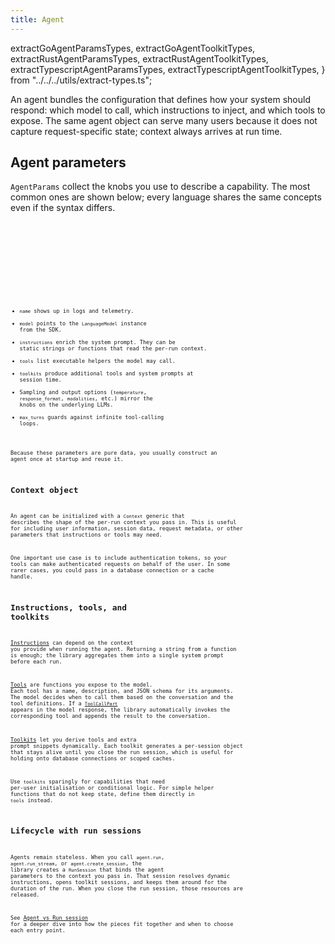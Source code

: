 ```yaml
---
title: Agent
---
```


  extractGoAgentParamsTypes,
  extractGoAgentToolkitTypes,
  extractRustAgentParamsTypes,
  extractRustAgentToolkitTypes,
  extractTypescriptAgentParamsTypes,
  extractTypescriptAgentToolkitTypes,
} from "../../../utils/extract-types.ts";

An agent bundles the configuration that defines how your system should respond: which model to call, which instructions to inject, and which tools to expose. The same agent object can serve many users because it does not capture request-specific state; context always arrives at run time.

## Agent parameters

`AgentParams` collect the knobs you use to describe a capability. The most common ones are shown below; every language shares the same concepts even if the syntax differs.

<Tabs>
  <TabItem label="TypeScript">
    <Code
      code={extractTypescriptAgentParamsTypes(["AgentParams"])}
      lang="typescript"
      title="params.ts"
    />
  </TabItem>
  <TabItem label="Rust">
    <Code
      code={extractRustAgentParamsTypes(["AgentParams"])}
      lang="rust"
      title="params.rs"
    />
  </TabItem>
  <TabItem label="Go">
    <Code
      code={extractGoAgentParamsTypes(["AgentParams"])}
      lang="go"
      title="params.go"
    />
  </TabItem>
</Tabs>

- `name` shows up in logs and telemetry.
- `model` points to the `LanguageModel` instance from the SDK.
- `instructions` enrich the system prompt. They can be static strings or functions that read the per-run context.
- `tools` list executable helpers the model may call.
- `toolkits` produce additional tools and system prompts at session time.
- Sampling and output options (`temperature`, `response_format`, `modalities`, etc.) mirror the knobs on the underlying LLMs.
- `max_turns` guards against infinite tool-calling loops.

Because these parameters are pure data, you usually construct an agent once at startup and reuse it.

## Context object

An agent can be initialized with a `Context` generic that describes the shape of the per-run context you pass in. This is useful for including user information, session data, request metadata, or other parameters that instructions or tools may need.

One important use case is to include authentication tokens, so your tools can make authenticated requests on behalf of the user. In some rarer cases, you could pass in a database connection or a cache handle.

## Instructions, tools, and toolkits

[Instructions](../instructions) can depend on the context you provide when running the agent. Returning a string from a function is enough; the library aggregates them into a single system prompt before each run.

[Tools](../tools) are functions you expose to the model. Each tool has a name, description, and JSON schema for its arguments. The model decides when to call them based on the conversation and the tool definitions.
If a [`ToolCallPart`](../../sdk/language-model#tool-call-part) appears in the model response, the library automatically invokes the corresponding tool and appends the result to the conversation.

[Toolkits](../toolkits) let you derive tools and extra prompt snippets dynamically. Each toolkit generates a per-session object that stays alive until you close the run session, which is useful for holding onto database connections or scoped caches.

Use `toolkits` sparingly for capabilities that need per-user initialisation or conditional logic. For simple helper functions that do not keep state, define them directly in `tools` instead.

## Lifecycle with run sessions

Agents remain stateless. When you call `agent.run`, `agent.run_stream`, or `agent.create_session`, the library creates a `RunSession` that binds the agent parameters to the context you pass in. That session resolves dynamic instructions, opens toolkit sessions, and keeps them around for the duration of the run. When you close the run session, those resources are released.

See [Agent vs Run session](/agent/agent-vs-run-session) for a deeper dive into how the pieces fit together and when to choose each entry point.
